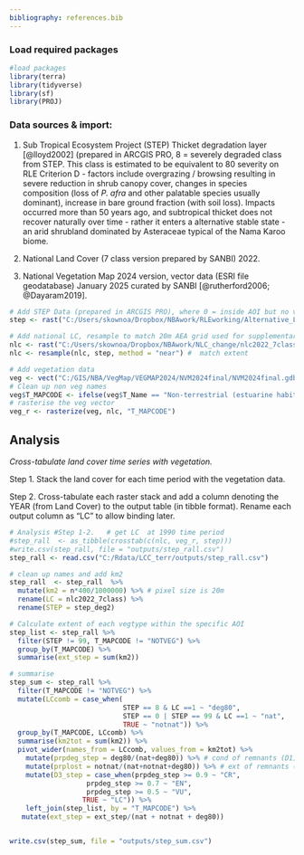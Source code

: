 ```yaml
---
bibliography: references.bib
---
```


### Load required packages

```r
#load packages   
library(terra)  
library(tidyverse) 
library(sf) 
library(PROJ) 
```

### Data sources & import:

1.  Sub Tropical Ecosystem Project (STEP) Thicket degradation layer [@lloyd2002] (prepared in ARCGIS PRO, 8 = severely degraded class from STEP. This class is estimated to be equivalent to 80 severity on RLE Criterion D - factors include overgrazing / browsing resulting in severe reduction in shrub canopy cover, changes in species composition (loss of *P. afra* and other palatable species usually dominant), increase in bare ground fraction (with soil loss). Impacts occurred more than 50 years ago, and subtropical thicket does not recover naturally over time - rather it enters a alternative stable state - an arid shrubland dominated by Asteraceae typical of the Nama Karoo biome.

2.  National Land Cover (7 class version prepared by SANBI) 2022.

3.  National Vegetation Map 2024 version, vector data (ESRI file geodatabase) January 2025 curated by SANBI [@rutherford2006; @Dayaram2019].

```r
# Add STEP Data (prepared in ARCGIS PRO), where 0 = inside AOI but no value assigned, 8 = severely degraded 80%). 
step <- rast("C:/Users/skownoa/Dropbox/NBAwork/RLEworking/Alternative_LC_DEG/step_deg2.tif")

# Add national LC, resample to match 20m AEA grid used for supplementary analysis
nlc <- rast("C:/Users/skownoa/Dropbox/NBAwork/NLC_change/nlc2022_7class.tif" )
nlc <- resample(nlc, step, method = "near") #  match extent 

# Add vegetation data  
veg <- vect("C:/GIS/NBA/VegMap/VEGMAP2024/NVM2024final/NVM2024final.gdb", "NVM2024Final_IEM5_12_07012025")  
# Clean up non veg names 
veg$T_MAPCODE <- ifelse(veg$T_Name == "Non-terrestrial (estuarine habitat)" | veg$T_Name == "Non-terrestrial (Aquatic)", "NOTVEG", veg$T_MAPCODE)   
# rasterise the veg vector 
veg_r <- rasterize(veg, nlc, "T_MAPCODE")  
```

## Analysis

*Cross-tabulate land cover time series with vegetation.*

Step 1. Stack the land cover for each time period with the vegetation data.

Step 2. Cross-tabulate each raster stack and add a column denoting the YEAR (from Land Cover) to the output table (in tibble format). Rename each output column as "LC" to allow binding later.

```r
# Analysis #Step 1-2.   # get LC  at 1990 time period 
#step_rall  <- as_tibble(crosstab(c(nlc, veg_r, step)))   
#write.csv(step_rall, file = "outputs/step_rall.csv")
step_rall <- read.csv("C:/Rdata/LCC_terr/outputs/step_rall.csv")

# clean up names and add km2
step_rall  <- step_rall  %>%    
  mutate(km2 = n*400/1000000) %>% # pixel size is 20m
  rename(LC = nlc2022_7class) %>%
  rename(STEP = step_deg2)

# Calculate extent of each vegtype within the specific AOI 
step_list <- step_rall %>%
  filter(STEP != 99, T_MAPCODE != "NOTVEG") %>%
  group_by(T_MAPCODE) %>%
  summarise(ext_step = sum(km2))

# summarise 
step_sum <- step_rall %>%
  filter(T_MAPCODE != "NOTVEG") %>%
  mutate(LCcomb = case_when(
                            STEP == 8 & LC ==1 ~ "deg80",
                            STEP == 0 | STEP == 99 & LC ==1 ~ "nat",
                            TRUE ~ "notnat")) %>%
  group_by(T_MAPCODE, LCcomb) %>%
  summarise(km2tot = sum(km2)) %>%
  pivot_wider(names_from = LCcomb, values_from = km2tot) %>%
    mutate(prpdeg_step = deg80/(nat+deg80)) %>% # cond of remnants (D1)
    mutate(prplost = notnat/(nat+notnat+deg80)) %>% # ext of remnants (A3)
    mutate(D3_step = case_when(prpdeg_step >= 0.9 ~ "CR",
                   prpdeg_step >= 0.7 ~ "EN",
                   prpdeg_step >= 0.5 ~ "VU",
                  TRUE ~ "LC")) %>%
    left_join(step_list, by = "T_MAPCODE") %>%
   mutate(ext_step = ext_step/(nat + notnat + deg80))


write.csv(step_sum, file = "outputs/step_sum.csv")
  
```
